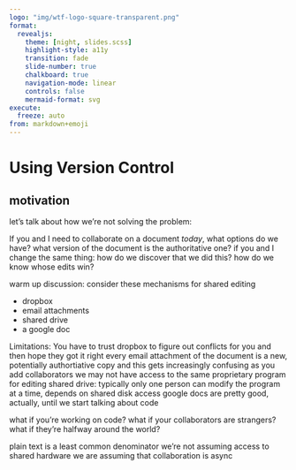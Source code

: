 ```yaml
---
logo: "img/wtf-logo-square-transparent.png"
format: 
  revealjs: 
    theme: [night, slides.scss]
    highlight-style: a11y
    transition: fade
    slide-number: true
    chalkboard: true
    navigation-mode: linear
    controls: false
    mermaid-format: svg
execute:
  freeze: auto
from: markdown+emoji
---
```


# Using Version Control {background-image="img/forks.jpg"}

## motivation

::: notes
let's talk about how we're not solving the problem:

If you and I need to collaborate on a document _today_, what options do we have?
what version of the document is the authoritative one?
if you and I change the same thing:
how do we discover that we did this?
how do we know whose edits win?

warm up discussion: consider these mechanisms for shared editing

- dropbox
- email attachments
- shared drive
- a google doc

Limitations:
You have to trust dropbox to figure out conflicts for you and then hope they got it right
every email attachment of the document is a new, potentially authortiative copy and this gets increasingly confusing as you add collaborators
we may not have access to the same proprietary program for editing
shared drive: typically only one person can modify the program at a time, depends on shared disk access
google docs are pretty good, actually, until we start talking about code

what if you're working on code? what if your collaborators are strangers? what if they're halfway around the world?

plain text is a least common denominator
we're not assuming access to shared hardware
we are assuming that collaboration is async
:::
